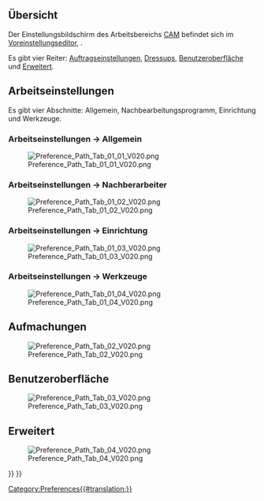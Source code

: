<languages/>

{{Docnav/de
|[[CAM_fourth_axis/de|Vierte Achse]]
|[[CAM_scripting/de|Skripterstellung]]
|[[CAM_Workbench/de|CAM]]
|IconL=
|IconR=
|IconC=Workbench_Path.svg
}}

{{TOCright}}

<span id="Overview"></span>
==Übersicht==

Der Einstellungsbildschirm des Arbeitsbereichs [[CAM_Workbench/de|CAM]] befindet sich im [[Preferences Editor/de| Voreinstellungseditor]], {{MenuCommand|Bearbeiten → Einstellungen... → CAM}}.

Es gibt vier Reiter: [[#Auftragseinstellungen|Auftragseinstellungen]], [[#Dressups|Dressups]], [[#Benutzeroberfläche|Benutzeroberfläche]] und [[#Erweitert|Erweitert]].

<span id="Job_preferences"></span>
==Arbeitseinstellungen==

Es gibt vier Abschnitte: Allgemein, Nachbearbeitungsprogramm, Einrichtung und Werkzeuge.

<span id="Job_preferences_→_General"></span>
===Arbeitseinstellungen → Allgemein===

[[File:Preference_Path_Tab_01_01_V020.png]]

<span id="Job_preferences_→_Post_processor"></span>
===Arbeitseinstellungen → Nachberarbeiter===

[[File:Preference_Path_Tab_01_02_V020.png]]

<span id="Job_preferences_→_Setup"></span>
===Arbeitseinstellungen → Einrichtung===

[[File:Preference_Path_Tab_01_03_V020.png]]

<span id="Job_preferences_→_Tools"></span>
===Arbeitseinstellungen → Werkzeuge===

[[File:Preference_Path_Tab_01_04_V020.png]]

<span id="Dressups"></span>
==Aufmachungen==

[[File:Preference_Path_Tab_02_V020.png]]

<span id="GUI"></span>
==Benutzeroberfläche==

[[File:Preference_Path_Tab_03_V020.png]]

<span id="Advanced"></span>
==Erweitert==

[[File:Preference_Path_Tab_04_V020.png]]


{{Docnav/de
|[[CAM_fourth_axis/de|Vierte Achse]]
|[[CAM_scripting/de|Skripterstellung]]
|[[CAM_Workbench/de|CAM]]
|IconL=
|IconR=
|IconC=Workbench_Path.svg
}}

{{CAM_Tools_navi{{#translation:}}}}
{{Userdocnavi{{#translation:}}}}
[[Category:Preferences{{#translation:}}]]